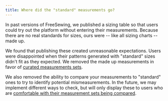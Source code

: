 ```yaml
---
title: Where did the "standard" measurements go?
---
```


In past versions of FreeSewing, we published a sizing table so that users could try out the platform without entering their measurements. Because there are no real standards for sizes, ours were -- like all sizing charts -- made up.

We found that publishing these created unreasonable expectations. Users were disappointed when their patterns generated with "standard" sizes didn't fit as they expected. We removed the made up measurements in favor of [curated measurements sets](https://freesewing.org/curated-sets).

We also removed the ability to compare your measurements to "standard" ones to try to identify potential mismeasurements. In the future, we may implement different ways to check, but will only display these to users who are [comfortable with their measurement sets being compared](https://freesewing.org/account/compare).